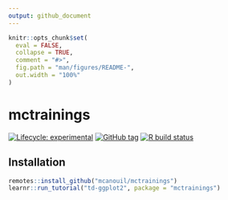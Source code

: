 ```yaml
---
output: github_document
---
```


<!-- README.md is generated from README.Rmd. Please edit that file -->

```r
knitr::opts_chunk$set(
  eval = FALSE,
  collapse = TRUE,
  comment = "#>",
  fig.path = "man/figures/README-",
  out.width = "100%"
)
```

# mctrainings

<!-- badges: start -->
[![Lifecycle: experimental](https://img.shields.io/badge/lifecycle-experimental-orange.svg)](https://www.tidyverse.org/lifecycle/#experimental)
[![GitHub tag](https://img.shields.io/github/tag/mcanouil/mctrainings.svg?label=latest tag&include_prereleases)](https://github.com/mcanouil/mctrainings)
[![R build status](https://github.com/mcanouil/mctrainings/workflows/R-CMD-check/badge.svg)](https://github.com/mcanouil/mctrainings/actions)
<!-- badges: end -->

## Installation

``` r
remotes::install_github("mcanouil/mctrainings")
learnr::run_tutorial("td-ggplot2", package = "mctrainings")
```
